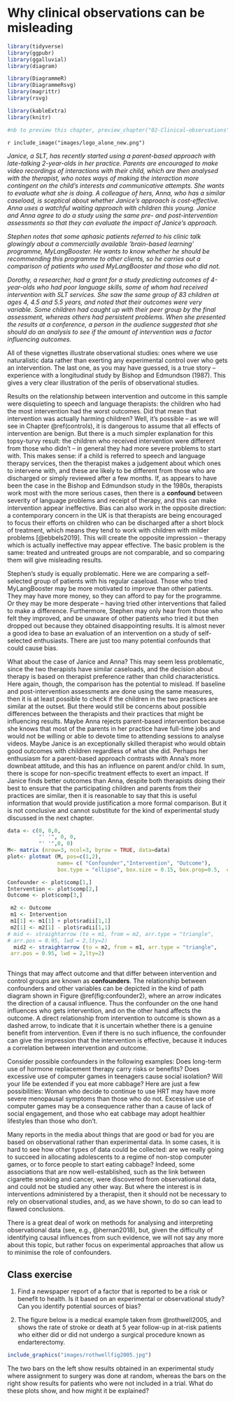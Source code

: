 # Why clinical observations can be misleading {#observations}

```r

library(tidyverse)
library(ggpubr)
library(ggalluvial)
library(diagram)

library(DiagrammeR)
library(DiagrammeRsvg)
library(magrittr)
library(rsvg)

library(kableExtra)
library(knitr)

#nb to preview this chapter, preview_chapter("02-Clinical-observations")

```
`r include_image("images/logo_alone_new.png")`

<p id="vignette">*Janice, a SLT, has recently started using a parent-based approach with late-talking 2-year-olds in her practice. Parents are encouraged to make video recordings of interactions with their child, which are then analysed with the therapist, who notes ways of making the interaction more contingent on the child's interests and communicative attempts. She wants to evaluate what she is doing. A colleague of hers, Anna, who has a similar caseload,  is sceptical about whether Janice's approach is cost-effective. Anna uses a watchful waiting approach with children this young. Janice and Anna agree to do a study using the same pre- and post-intervention assessments so that they can evaluate the impact of Janice's approach.*</p>

<p id="vignette">*Stephen notes that some aphasic patients referred to his clinic talk glowingly about a commercially available 'brain-based learning' programme, MyLangBooster. He wants to know whether he should be recommending this programme to other clients, so he carries out a comparison of patients who used MyLangBooster and those who did not.*</p>

<p id="vignette">*Dorothy, a researcher, had a grant for a study predicting outcomes of 4-year-olds who had poor language skills, some of whom had received intervention with SLT services. She saw the same group of 83 children at ages 4, 4.5 and 5.5 years, and noted that their outcomes were very variable. Some children had caught up with their peer group by the final assessment, whereas others had persistent problems. When she presented the results at a conference, a person in the audience suggested that she should do an analysis to see if the amount of intervention was a factor influencing outcomes.*</p>

All of these vignettes illustrate observational studies: ones where we use naturalistic data rather than exerting any experimental control over who gets an intervention. The last one, as you may have guessed, is a true story – experience with a longitudinal study by Bishop and Edmundson (1987). This gives a very clear illustration of the perils of observational studies.

Results on the relationship between intervention and outcome in this sample were disquieting to speech and language therapists: the children who had the most intervention had the worst outcomes. Did that mean that intervention was actually harming children? Well, it's possible – as we will see in Chapter \@ref(controls), it is dangerous to assume that all effects of intervention are benign. But there is a much simpler explanation for this topsy-turvy result: the children who received intervention were different from those who didn't – in general they had more severe problems to start with. This makes sense: if a child is referred to speech and language therapy services, then the therapist makes a judgement about which ones to intervene with, and these are likely to be different from those who are discharged or simply reviewed after a few months. If, as appears to have been the case in the Bishop and Edmundson study in the 1980s, therapists work most with the more serious cases, then there is a **confound** between severity of language problems and receipt of therapy, and this can make intervention appear ineffective. Bias can also work in the opposite direction: a contemporary concern in the UK is that therapists are being encouraged to focus their efforts on children who can be discharged after a short block of treatment, which means they tend to work with children with milder problems [@ebbels2019]. This will create the opposite impression – therapy which is actually ineffective may appear effective. The basic problem is the same: treated and untreated groups are not comparable, and so comparing them will give misleading results. 

Stephen's study is equally problematic. Here we are comparing a self-selected group of patients with his regular caseload. Those who tried MyLangBooster may be more motivated to improve than other patients. They may have more money, so they can afford to pay for the programme. Or they may be more desperate – having tried other interventions that failed to make a difference.  Furthermore, Stephen may only hear from those who felt they improved, and be unaware of other patients who tried it but then dropped out because they obtained disappointing results. It is almost never a good idea to base an evaluation of an intervention on a study of self-selected enthusiasts. There are just too many potential confounds that could cause bias.

What about the case of Janice and Anna? This may seem less problematic, since the two therapists have similar caseloads, and the decision about therapy is based on therapist preference rather than child characteristics. Here again, though, the comparison has the potential to mislead. If baseline and post-intervention assessments are done using the same measures, then it is at least possible to check if the children in the two practices are similar at the outset. But there would still be concerns about possible differences between the therapists and their practices that might be influencing results. Maybe Anna rejects parent-based intervention because she knows that most of the parents in her practice have full-time jobs and would not be willing or able to devote time to attending sessions to analyse videos. Maybe Janice is an exceptionally skilled therapist who would obtain good outcomes with children regardless of what she did. Perhaps her enthusiasm for a parent-based approach contrasts with Anna's more downbeat attitude, and this has an influence on parent and/or child. In sum, there is scope for non-specific treatment effects to exert an impact. If Janice finds better outcomes than Anna, despite both therapists doing their best to ensure that the participating children and parents from their practices are similar, then it is reasonable to say that this is useful information that would provide justification a more formal comparison. But it is not conclusive and cannot substitute for the kind of experimental study discussed in the next chapter.  

```r

data <- c(0, 0,0,
          "' '", 0, 0, 
          "' '",0, 0)
M<- matrix (nrow=3, ncol=3, byrow = TRUE, data=data)
plot<- plotmat (M, pos=c(1,2), 
                name= c( "Confounder","Intervention", "Outcome"), 
                box.type = "ellipse", box.size = 0.15, box.prop=0.5,  curve=0)

Confounder <- plot$comp[1,]
Intervention <- plot$comp[2,]
Outcome <- plot$comp[3,]

 m2 <- Outcome 
 m1 <- Intervention
 m1[1] <- m1[1] + plot$radii[1,1]
 m2[1] <- m2[1] - plot$radii[1,1]
# mid <- straightarrow (to = m1, from = m2, arr.type = "triangle",
# arr.pos = 0.95, lwd = 2,lty=2)
  mid2 <- straightarrow (to = m2, from = m1, arr.type = "triangle",
 arr.pos = 0.95, lwd = 2,lty=2)
 
```
Things that may affect outcome and that differ between intervention and control groups are known as **confounders**. The relationship between confounders and other variables can be depicted in the kind of path diagram shown in Figure \@ref(fig:confounder2), where an arrow indicates the direction of a causal influence. Thus the confounder on the one hand influences who gets intervention, and on the other hand affects the outcome. A direct relationship from intervention to outcome is shown as a dashed arrow, to indicate that it is uncertain whether there is a genuine benefit from intervention. Even if there is no such influence, the confounder can give the impression that the intervention is effective, because it induces a correlation between intervention and outcome. 

Consider possible confounders in the following examples: Does long-term use of hormone replacement therapy carry risks or benefits? Does excessive use of computer games in teenagers cause social isolation? Will your life be extended if you eat more cabbage? Here are just a few possibilities:  Woman who decide to continue to use HRT may have more severe menopausal symptoms than those who do not. Excessive use of computer games may be a consequence rather than a cause of lack of social engagement, and those who eat cabbage may adopt healthier lifestyles than those who don't.  

Many reports in the media about things that are good or bad for you are based on observational rather than experimental data. In some cases, it is hard to see how other types of data could be collected: are we really going to succeed in allocating adolescents to a regime of non-stop computer games, or to force people to start eating cabbage? Indeed, some associations that are now well-established, such as the link between cigarette smoking and cancer, were discovered from observational data, and could not be studied any other way. But where the interest is in interventions administered by a therapist, then it should not be necessary to rely on observational studies, and, as we have shown, to do so can lead to flawed conclusions.

There is a great deal of work on methods for analysing and interpreting observational data (see, e.g., @hernan2018), but, given the difficulty of identifying causal influences from such evidence, we will not say any more about this topic, but rather focus on experimental approaches that allow us to minimise the role of confounders.



## Class exercise

1. Find a newspaper report of a factor that is reported to be a risk or benefit to health. Is it based on an experimental or observational study? Can you identify potential sources of bias?  

2. The figure below is a medical example taken from @rothwell2005, and shows the rate of stroke or death at 5 year follow-up in at-risk patients who either did or did not undergo a surgical procedure known as endarterectomy. 

```r
include_graphics("images/rothwellfig2005.jpg")
``` 

The two bars on the left show results obtained in an experimental study where assignment to surgery was done at random, whereas the bars on the right show results for patients who were not included in a trial. What do these plots show, and how might it be explained?








